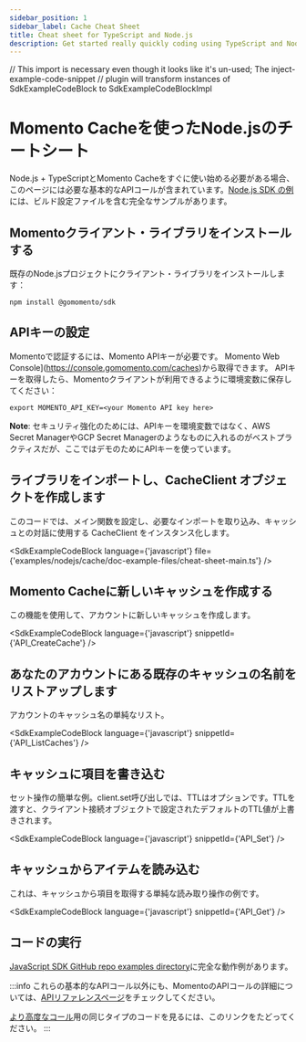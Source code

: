 ```yaml
---
sidebar_position: 1
sidebar_label: Cache Cheat Sheet
title: Cheat sheet for TypeScript and Node.js
description: Get started really quickly coding using TypeScript and Node.js with Momento Cache
---
```


// This import is necessary even though it looks like it's un-used; The inject-example-code-snippet
// plugin will transform instances of SdkExampleCodeBlock to SdkExampleCodeBlockImpl

# Momento Cacheを使ったNode.jsのチートシート

Node.js + TypeScriptとMomento Cacheをすぐに使い始める必要がある場合、このページには必要な基本的なAPIコールが含まれています。[Node.js SDK の例](https://github.com/momentohq/client-sdk-javascript/tree/main/examples/nodejs/cache) には、ビルド設定ファイルを含む完全なサンプルがあります。

## Momentoクライアント・ライブラリをインストールする

既存のNode.jsプロジェクトにクライアント・ライブラリをインストールします：

```cli
npm install @gomomento/sdk
```

## APIキーの設定

Momentoで認証するには、Momento APIキーが必要です。 Momento Web Console](https://console.gomomento.com/caches)から取得できます。
APIキーを取得したら、Momentoクライアントが利用できるように環境変数に保存してください：

```
export MOMENTO_API_KEY=<your Momento API key here>
```

**Note**: セキュリティ強化のためには、APIキーを環境変数ではなく、AWS Secret ManagerやGCP Secret Managerのようなものに入れるのがベストプラクティスだが、ここではデモのためにAPIキーを使っています。

## ライブラリをインポートし、CacheClient オブジェクトを作成します
このコードでは、メイン関数を設定し、必要なインポートを取り込み、キャッシュとの対話に使用する CacheClient をインスタンス化します。

<SdkExampleCodeBlock language={'javascript'} file={'examples/nodejs/cache/doc-example-files/cheat-sheet-main.ts'} />

## Momento Cacheに新しいキャッシュを作成する
この機能を使用して、アカウントに新しいキャッシュを作成します。

<SdkExampleCodeBlock language={'javascript'} snippetId={'API_CreateCache'} />

## あなたのアカウントにある既存のキャッシュの名前をリストアップします
アカウントのキャッシュ名の単純なリスト。

<SdkExampleCodeBlock language={'javascript'} snippetId={'API_ListCaches'} />

## キャッシュに項目を書き込む
セット操作の簡単な例。client.set呼び出しでは、TTLはオプションです。TTLを渡すと、クライアント接続オブジェクトで設定されたデフォルトのTTL値が上書きされます。

<SdkExampleCodeBlock language={'javascript'} snippetId={'API_Set'} />

## キャッシュからアイテムを読み込む
これは、キャッシュから項目を取得する単純な読み取り操作の例です。

<SdkExampleCodeBlock language={'javascript'} snippetId={'API_Get'} />

## コードの実行

[JavaScript SDK GitHub repo examples directory](https://github.com/momentohq/client-sdk-javascript/blob/main/examples)に完全な動作例があります。

:::info
これらの基本的なAPIコール以外にも、MomentoのAPIコールの詳細については、[APIリファレンスページ](./../../api-reference/index.mdx)をチェックしてください。

[より高度なコール](https://github.com/momentohq/client-sdk-javascript/blob/main/examples/nodejs/cache/advanced.ts)用の同じタイプのコードを見るには、このリンクをたどってください。
:::

